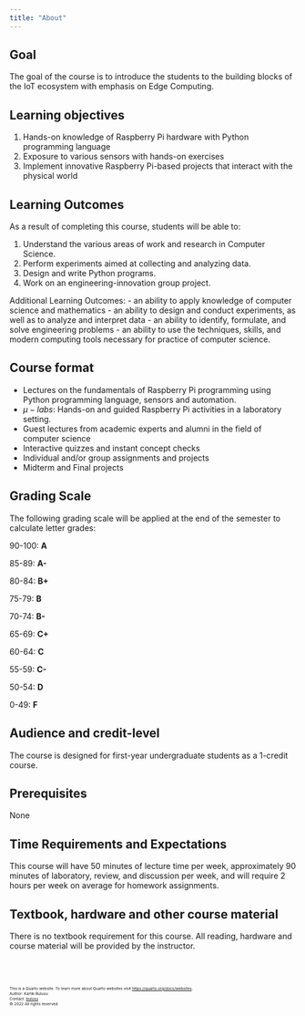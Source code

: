 ```yaml
---
title: "About"
---
```

## Goal 
The goal of the course is to introduce the students to the building blocks of the IoT ecosystem with emphasis on Edge Computing. 

## Learning objectives
1. Hands-on knowledge of Raspberry Pi hardware with Python programming language 
2. Exposure to various sensors with hands-on exercises
3. Implement innovative Raspberry Pi-based projects that interact with the physical world 

## Learning Outcomes
As a result of completing this course, students will be able to:

1. Understand the various areas of work and research in Computer Science.
2. Perform experiments aimed at collecting and analyzing data.
3. Design and write Python programs.
4. Work on an engineering-innovation group project.

Additional Learning Outcomes:
- an ability to apply knowledge of computer science and mathematics
- an ability to design and conduct experiments, as well as to analyze and interpret data
- an ability to identify, formulate, and solve engineering problems
- an ability to use the techniques, skills, and modern computing tools necessary for practice of computer science.
 

## Course format 
- Lectures on the fundamentals of Raspberry Pi programming using Python programming language, sensors and automation. 
- $\mu-labs$: Hands-on and guided Raspberry Pi activities in a laboratory setting. 
- Guest lectures from academic experts and alumni in the field of computer science
- Interactive quizzes and instant concept checks
- Individual and/or group assignments and projects
- Midterm and Final projects

## Grading Scale
The following grading scale will be applied at the end of the semester to calculate letter grades: 

90-100: __A__

85-89: __A-__

80-84: __B+__

75-79: __B__

70-74: __B-__

65-69: __C+__

60-64: __C__

55-59: __C-__

50-54: __D__

0-49: __F__

## Audience and credit-level
The course is designed for first-year undergraduate students as a 1-credit course. 

## Prerequisites
None

## Time Requirements and Expectations
This course will have 50 minutes of lecture time per week, approximately 90 minutes of laboratory, review, and discussion per week, and will require 2 hours per week on average for homework assignments.

## Textbook, hardware and other course material
There is no textbook requirement for this course. All reading, hardware and course material will be provided by the instructor.

<br><br>
<footer>
  <p><small><small><small><small>This is a Quarto website. To learn more about Quarto websites visit <https://quarto.org/docs/websites>.<br>
  Author: Kartik Bulusu<br>
  Contact: <a href="mailto:bulusu@gwu.edu">bulusu</a><br>
  &copy; 2022 All rights reserved</small></small></small></small></p>
</footer>